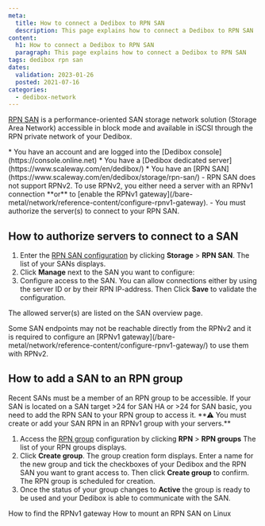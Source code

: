 ```yaml
---
meta:
  title: How to connect a Dedibox to RPN SAN
  description: This page explains how to connect a Dedibox to RPN SAN
content:
  h1: How to connect a Dedibox to RPN SAN
  paragraph: This page explains how to connect a Dedibox to RPN SAN
tags: dedibox rpn san 
dates:
  validation: 2023-01-26
  posted: 2021-07-16
categories:
  - dedibox-network
---
```



[RPN SAN](https://www.scaleway.com/en/dedibox/storage/rpn-san/) is a performance-oriented SAN storage network solution (Storage Area Network) accessible in block mode and available in iSCSI through the RPN private network of your Dedibox.

<Message type="requirement">
  * You have an account and are logged into the [Dedibox console](https://console.online.net)
  * You have a [Dedibox dedicated server](https://www.scaleway.com/en/dedibox/)
  * You have an [RPN SAN](https://www.scaleway.com/en/dedibox/storage/rpn-san/) 
</Message>

<Message type="important">
  - RPN SAN does not support RPNv2. To use RPNv2, you either need a server with an RPNv1 connection **or** to [enable the RPNv1 gateway](/bare-metal/network/reference-content/configure-rpnv1-gateway).
  - You must authorize the server(s) to connect to your RPN SAN.
</Message>

## How to authorize servers to connect to a SAN

1. Enter the [RPN SAN configuration](https://console.online.net/en/server/rpn/san) by clicking **Storage** > **RPN SAN**. The list of your SANs displays.
2. Click **Manage** next to the SAN you want to configure:
    <Lightbox src="scaleway_rpn_san_manage.webp" alt="" />
3. Configure access to the SAN. You can allow connections either by using the server ID or by their RPN IP-address. Then Click **Save** to validate the configuration.
    <Lightbox src="scaleway_rpn_san_add.webp" alt="" />

The allowed server(s) are listed on the SAN overview page. 

<Message type="tip">
  Some SAN endpoints may not be reachable directly from the RPNv2 and it is required to configure an [RPNv1 gateway](/bare-metal/network/reference-content/configure-rpnv1-gateway/) to use them with RPNv2.
</Message>

## How to add a SAN to an RPN group

<Message type="tip">
  Recent SANs must be a member of an RPN group to be accessible. If your SAN is located on a SAN target >24 for SAN HA or >24 for SAN basic, you need to add the RPN SAN to your RPN group to access it.
</Message>

<Message type="note">
  **⚠ You must create or add your SAN RPN in an RPNv1 group with your servers.**
</Message>

1. Access the [RPN group](https://console.online.net/en/server/rpn) configuration by clicking **RPN** > **RPN groups** The list of your RPN groups displays.
2. Click **Create group**. The group creation form displays. Enter a name for the new group and tick the checkboxes of your Dedibox and the RPN SAN you want to grant access to. Then click **Create group** to confirm. The RPN group is scheduled for creation. 
3. Once the status of your group changes to **Active** the group is ready to be used and your Dedibox is able to communicate with the SAN.
    <Lightbox src="scaleway_rpn_san_added.webp" alt="" />


<Navigation title="See Also">
  <PreviousButton to="/bare-metal/network/reference-content/find-rpn-gateway/">How to find the RPNv1 gateway</PreviousButton>
  <NextButton to="/bare-metal/network/reference-content/mount-rpn-san-linux/">How to mount an RPN SAN on Linux</NextButton>
</Navigation>